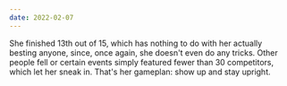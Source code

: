 ```yaml
---
date: 2022-02-07
---
```


She finished 13th out of 15, which has
nothing to do with her actually besting anyone, since, once
again, she doesn't even do any tricks. Other people fell or
certain events simply featured fewer than 30 competitors,
which let her sneak in. That's her gameplan: show up and
stay upright.
